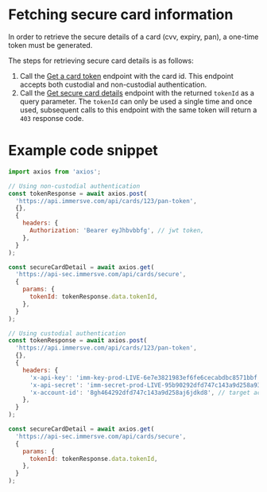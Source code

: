 
# Fetching secure card information

In order to retrieve the secure details of a card (cvv, expiry, pan), a one-time token must be generated.

The steps for retrieving secure card details is as follows:

1. Call the [Get a card token](/api-reference/get-a-card-token) endpoint with the card id. This endpoint accepts both custodial and non-custodial authentication.
2. Call the [Get secure card details](/api-reference/get-secure-card-details) endpoint with the returned `tokenId` as a query parameter. The `tokenId` can only be used a single time and once used, subsequent calls to this endpoint with the same token will return a `403` response code.

# Example code snippet

<Tabs>
<TabItem value="js" label="JavaScript">

```js
import axios from 'axios';

// Using non-custodial authentication
const tokenResponse = await axios.post(
  'https://api.immersve.com/api/cards/123/pan-token',
  {},
  {
    headers: {
      Authorization: 'Bearer eyJhbvbbfg', // jwt token,
    },
  }
);

const secureCardDetail = await axios.get(
  'https://api-sec.immersve.com/api/cards/secure',
  {
    params: {
      tokenId: tokenResponse.data.tokenId,
    },
  }
);

// Using custodial authentication
const tokenResponse = await axios.post(
  'https://api.immersve.com/api/cards/123/pan-token',
  {},
  {
    headers: {
      'x-api-key': 'imm-key-prod-LIVE-6e7e3821983ef6fe6cecabdbc8571bbf',
      'x-api-secret': 'imm-secret-prod-LIVE-95b90292dfd747c143a9d258a93fb835',
      'x-account-id': '8gh464292dfd747c143a9d258aj6jdkd8', // target account id (the account id this card belongs to)
    },
  }
);

const secureCardDetail = await axios.get(
  'https://api-sec.immersve.com/api/cards/secure',
  {
    params: {
      tokenId: tokenResponse.data.tokenId,
    },
  }
);
```

</TabItem>
</Tabs>

